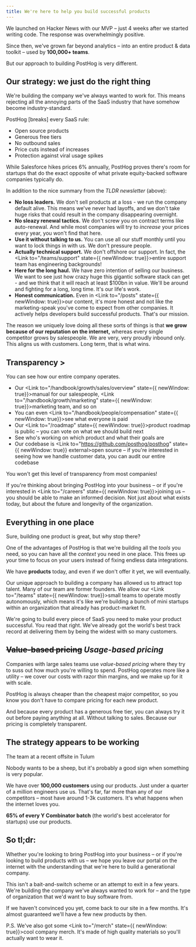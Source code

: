 ```yaml
---
title: We're here to help you build successful products
---
```


<YC />

We launched on Hacker News with our MVP – just 4 weeks after we started writing code. The response was overwhelmingly positive.

Since then, we've grown far beyond analytics – into an entire product & data toolkit – used by **100,000+ teams**.

But our approach to building PostHog is very different.

## Our strategy: we just do the right thing

We're building the company we've always wanted to work for. This means rejecting all the annoying parts of the SaaS industry that have somehow become industry-standard.

<TLDR>

PostHog \[breaks\] every SaaS rule:

- <Link to="https://github.com/posthog/posthog" state={{ newWindow: true}} external>Open source products</Link>
- <Link to="/pricing" state={{ newWindow: true}}>Generous free tiers</Link>
- <Link to="/sales" state={{ newWindow: true}}>No outbound sales</Link>
- <Link to="/blog/analytics-pricing" state={{ newWindow: true}}>Price cuts</Link> instead of increases
- <Link to="/side-project-insurance" state={{ newWindow: true}}>Protection</Link> against viral usage spikes

While Salesforce hikes prices 6% annually, PostHog proves there's room for startups that do the exact opposite of what private equity-backed software companies typically do.

</TLDR>

In addition to the nice summary from the _TLDR newsletter_ (above):

- **No loss leaders.** We don't sell products at a loss - we run the company default alive. This means we've never had layoffs, and we don't take huge risks that could result in the company disappearing overnight.
- **No sleazy renewal tactics.** We don't screw you on contract terms like auto-renewal. And while most companies will try to _increase_ your prices every year, you won't find that here.
- **Use it without talking to us.** You can use all our stuff monthly until you want to lock things in with us. We don't pressure people.
- **Actually technical support.** We don't offshore our support. In fact, the <Link to="/teams/support" state={{ newWindow: true}}>entire support team</Link> has engineering backgrounds!
- **Here for the long haul.** We have zero intention of selling our business. We want to see just how crazy huge this gigantic software stack can get - and we think that it will reach at least $100bn in value. We'll be around and fighting for a long, long time. It's our life's work.
- **Honest communication.** Even in <Link to="/posts" state={{ newWindow: true}}>our content</Link>, it's more honest and not like the marketing-speak you've come to expect from other companies. It actively helps developers build successful products. That's our mission.

The reason we uniquely love doing all these sorts of things is that **we grow because of our reputation on the internet,** whereas every single competitor grows by salespeople. We are very, very proudly inbound only. This aligns us with customers. Long term, that is what wins.

## Transparency >

<CloudinaryImage
    src="https://res.cloudinary.com/dmukukwp6/image/upload/about_transparency_47abc6e4dd.png"
    alt="PostHog handbook"
    width={651}
    height={289}
    className="@xl:float-right @xl:-mr-80 w-full @xl:-mt-2 mb-2 @xl:mb-0"
/>

You can see how our entire company operates.

- Our <Link to="/handbook/growth/sales/overview" state={{ newWindow: true}}>manual for our salespeople</Link>, <Link to="/handbook/growth/marketing" state={{ newWindow: true}}>marketing team</Link>, and so on
- You can even <Link to="/handbook/people/compensation" state={{ newWindow: true}}>see what everyone is paid</Link>
- Our <Link to="/roadmap" state={{ newWindow: true}}>product roadmap</Link> is public – you can vote on what we should build next
- <Link to="/teams" state={{ newWindow: true}}>See who's working on which product</Link> and what their goals are
- Our codebase is <Link to="https://github.com/posthog/posthog" state={{ newWindow: true}} external>open source</Link> – if you're interested in seeing how we handle customer data, you can audit our entire codebase

You won't get this level of transparency from most companies!

If you're thinking about bringing PostHog into your business – or if you're interested in <Link to="/careers" state={{ newWindow: true}}>joining us</Link> – you should be able to make an informed decision. Not just about what exists today, but about the future and longevity of the organization.

## Everything in one place

Sure, building one product is great, but why stop there?

One of the advantages of PostHog is that we're building all the _tools_ you need, so you can have all the _context_ you need in one place. This frees up your time to focus on your users instead of fixing endless data integrations.

<p>We have <strong><ProductCount /> products</strong> today, and even if we don't offer it yet, we will eventually.</p>

Our unique approach to building a company has allowed us to attract top talent. Many of our team are former founders. We allow our <Link to="/teams" state={{ newWindow: true}}>small teams</Link> to operate mostly autonomously, which means it's like we're building a bunch of mini startups within an organization that already has product-market fit.

We're going to build every piece of SaaS you need to make your product successful. You read that right. We've already got the world's best track record at delivering them by being the widest with so many customers.

## ~~Value-based pricing~~ _Usage-based pricing_

<CloudinaryImage
    src="https://res.cloudinary.com/dmukukwp6/image/upload/shopahogic_ab9f7a3f8c.png"
    alt="Shopahogic"
    width={420}
    height={433}
    className="float-right ml-2 max-w-40 @xl:max-w-2xs"
/>

Companies with large sales teams use _value-based pricing_ where they try to suss out how much you're willing to spend. PostHog operates more like a utility – we cover our costs with razor thin margins, and we make up for it with scale.

PostHog is always cheaper than the cheapest major competitor, so you know you don't have to compare pricing for each new product.

And because every product has a generous free tier, you can always try it out before paying anything at all. Without talking to sales. Because our pricing is completely transparent.

## The strategy appears to be working

<div className="flex justify-center @lg:float-right @2xl/reader-content-container:-mr-4 @3xl/reader-content-container:-mr-8">
<div className="@lg:ml-4 rotate-1 inline-block mx-auto mb-2 @lg:mt-2">
<CloudinaryImage
    src="https://res.cloudinary.com/dmukukwp6/image/upload/team_tulum_a4899e0a9e.jpg"
    alt="PostHog pricing"
    width={782}
    height={521}
    className="border-4 border-white shadow-xl rounded"
    imgClassName="max-w-xs rounded"
/>
<p className="!text-xs text-right !my-0">The team at a recent offsite in Tulum</p>
</div>
</div>

Nobody wants to be a sheep, but it's probably a good sign when something is very popular.

We have over **100,000 customers** using our products. Just under a quarter of a million engineers use us. That's far, far more than any of our competitors – most have around 1-3k customers. It's what happens when the internet loves you.

**65% of every Y Combinator batch** (the world's best accelerator for startups) use our products.

## So tl;dr:

Whether you're looking to bring PostHog into your business – or if you're looking to build products with us – we hope you leave our portal on the internet with the understanding that we're here to build a generational company.

This isn't a bait-and-switch scheme or an attempt to exit in a few years. We're building the company we've always wanted to work for – and the type of organization that we'd want to buy software from.

If we haven't convinced you yet, come back to our site in a few months. It's almost guaranteed we'll have a few new products by then.

<div class="flex gap-1 items-center mt-6 mb-4">
<James class="h-12" /> 
<Plus class="h-6" /> 
<Tim class="h-10" />
</div>

P.S. We've also got some <Link to="/merch" state={{ newWindow: true}}>cool company merch</Link>. It's made of high quality materials so you'll actually want to wear it.